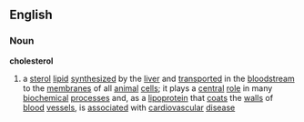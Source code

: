 ==English==
===Noun===
{{wikipedia}}
'''cholesterol'''
#{{biochemistry}} a [[sterol]] [[lipid]] [[synthesized]] by the [[liver]] and [[transported]] in the [[bloodstream]] to the [[membrane]]s of all [[animal]] [[cell]]s; it plays a [[central]] [[role]] in many [[biochemical]] [[process]]es and, as a [[lipoprotein]] that [[coat]]s the [[wall]]s of [[blood]] [[vessel]]s, is [[associated]] with [[cardiovascular]] [[disease]]